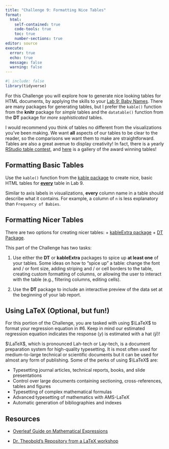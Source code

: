 ```yaml
---
title: "Challenge 9: Formatting Nice Tables"
format: 
  html:
    self-contained: true
    code-tools: true
    toc: true
    number-sections: true
editor: source
execute: 
  error: true
  echo: true
  message: false
  warning: false
---
```


```r
#| include: false
library(tidyverse)
```

For this Challenge you will explore how to generate nice looking tables for HTML documents, by applying the skills to your [Lab 9: Baby Names](). There are many packages for generating tables, but I prefer the `kable()` function from the **knitr** package for *simple* tables and the `datatable()` function from the **DT** package for *more sophisticated* tables.

I would recommend you think of tables no different from the visualizations you've been making. We want **all** aspects of our tables to be clear to the reader, so the comparisons we want them to make are straightforward. Tables are also a great avenue to display creativity! In fact, there is a yearly [RStudio table contest](https://www.rstudio.com/blog/rstudio-table-contest-2022/), and [here](https://community.rstudio.com/c/table-gallery/64) is a gallery of the award winning tables!

## Formatting Basic Tables

Use the `kable()` function from the [kable package](https://bookdown.org/yihui/rmarkdown-cookbook/kable.html) to create nice, basic HTML tables for [**every**]{.underline} table in Lab 9.

::: callout-warning
Similar to axis labels in visualizations, **every** column name in a table should describe what it contains. For example, a column of `n` is less explanatory than `Frequency of Babies`.
:::

## Formatting Nicer Tables

There are two options for creating nicer tables:
  + [kableExtra package](https://bookdown.org/yihui/rmarkdown-cookbook/kableextra.html)
  + [DT Package](https://rstudio.github.io/DT/).
  
This part of the Challenge has two tasks:

1.  Use either the **DT** or **kableExtra** packages to spice up **at least one** of your tables. Some ideas on how to "spice up" a table: change the font and / or font size, adding striping and / or cell borders to the table, creating custom formatting of columns, or allowing the user to interact with the table (e.g., filtering columns, editing cells).

2.  Use the **DT** package to include an interactive preview of the data set at the beginning of your lab report.

## Using LaTeX (Optional, but fun!)

For this portion of the Challenge, you are tasked with using $\LaTeX$ to format your regression equation in #6. Keep in mind our estimated regression equation indicates the response ($y$) is estimated with a hat ($\hat{y}$)!

$\LaTeX$, which is pronounced Lah-tech or Lay-tech, is a document preparation system for high-quality typesetting. It is most often used for medium-to-large technical or scientific documents but it can be used for almost any form of publishing. Some of the perks of using $\LaTeX$ are:

+ Typesetting journal articles, technical reports, books, and slide presentations
+ Control over large documents containing sectioning, cross-references, tables and figures
+ Typesetting of complex mathematical formulas
+ Advanced typesetting of mathematics with AMS-LaTeX
+ Automatic generation of bibliographies and indexes

::: callout-note
## Resources

+ [Overleaf Guide on Mathematical Expressions](https://www.overleaf.com/learn/latex/Mathematical_expressions)

+ [Dr. Theobold's Repository from a LaTeX workshop](https://github.com/atheobold/IntroLaTeXLesson)
:::